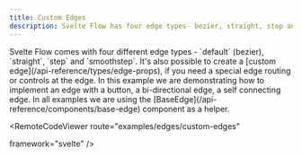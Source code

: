 ```yaml
---
title: Custom Edges
description: Svelte Flow has four edge types- bezier, straight, step and smoothstep. It’s also possible to create a custom edge, if you need a special edge routing or controls at the edge.
---
```





<ExampleLayout>
Svelte Flow comes with four different edge types - `default` (bezier), `straight`, `step` and `smoothstep`. It's also possible to create a [custom edge](/api-reference/types/edge-props), if you need a special edge routing or controls at the edge. In this example we are demonstrating how to implement an edge with a button, a bi-directional edge, a self connecting edge. In all examples we are using the [BaseEdge](/api-reference/components/base-edge) component as a helper.

<RemoteCodeViewer
  route="examples/edges/custom-edges"
  
  framework="svelte"
/>
</ExampleLayout>
